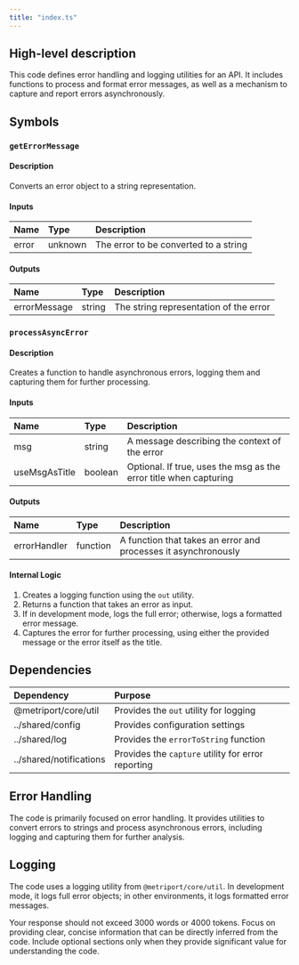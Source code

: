 ```yaml
---
title: "index.ts"
---
```


## High-level description
This code defines error handling and logging utilities for an API. It includes functions to process and format error messages, as well as a mechanism to capture and report errors asynchronously.

## Symbols

### `getErrorMessage`
#### Description
Converts an error object to a string representation.

#### Inputs
| Name | Type | Description |
|:-----|:-----|:------------|
| error | unknown | The error to be converted to a string |

#### Outputs
| Name | Type | Description |
|:-----|:-----|:------------|
| errorMessage | string | The string representation of the error |

### `processAsyncError`
#### Description
Creates a function to handle asynchronous errors, logging them and capturing them for further processing.

#### Inputs
| Name | Type | Description |
|:-----|:-----|:------------|
| msg | string | A message describing the context of the error |
| useMsgAsTitle | boolean | Optional. If true, uses the msg as the error title when capturing |

#### Outputs
| Name | Type | Description |
|:-----|:-----|:------------|
| errorHandler | function | A function that takes an error and processes it asynchronously |

#### Internal Logic
1. Creates a logging function using the `out` utility.
2. Returns a function that takes an error as input.
3. If in development mode, logs the full error; otherwise, logs a formatted error message.
4. Captures the error for further processing, using either the provided message or the error itself as the title.

## Dependencies
| Dependency | Purpose |
|:-----------|:--------|
| @metriport/core/util | Provides the `out` utility for logging |
| ../shared/config | Provides configuration settings |
| ../shared/log | Provides the `errorToString` function |
| ../shared/notifications | Provides the `capture` utility for error reporting |

## Error Handling
The code is primarily focused on error handling. It provides utilities to convert errors to strings and process asynchronous errors, including logging and capturing them for further analysis.

## Logging
The code uses a logging utility from `@metriport/core/util`. In development mode, it logs full error objects; in other environments, it logs formatted error messages.

Your response should not exceed 3000 words or 4000 tokens. Focus on providing clear, concise information that can be directly inferred from the code. Include optional sections only when they provide significant value for understanding the code.
